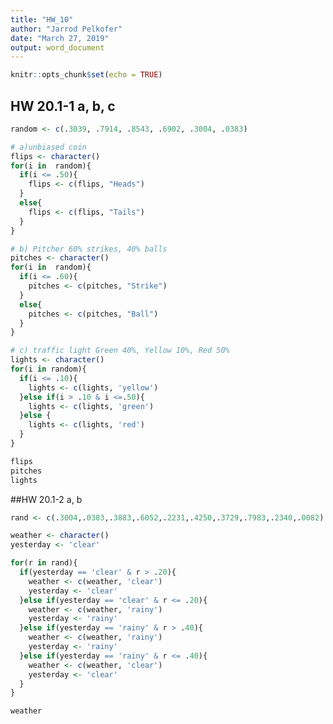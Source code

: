 ```yaml
---
title: "HW_10"
author: "Jarrod Pelkofer"
date: "March 27, 2019"
output: word_document
---
```


```r
knitr::opts_chunk$set(echo = TRUE)
```

## HW 20.1-1 a, b, c

```r
random <- c(.3039, .7914, .8543, .6902, .3004, .0383)

# a)unbiased coin
flips <- character()
for(i in  random){
  if(i <= .50){
    flips <- c(flips, "Heads")
  }
  else{
    flips <- c(flips, "Tails")
  }
}

# b) Pitcher 60% strikes, 40% balls
pitches <- character()
for(i in  random){
  if(i <= .60){
    pitches <- c(pitches, "Strike")
  }
  else{
    pitches <- c(pitches, "Ball")
  }
}

# c) traffic light Green 40%, Yellow 10%, Red 50%
lights <- character()
for(i in random){
  if(i <= .10){
    lights <- c(lights, 'yellow')
  }else if(i > .10 & i <=.50){
    lights <- c(lights, 'green')
  }else {
    lights <- c(lights, 'red')
  }
}

flips
pitches
lights

```

##HW 20.1-2 a, b
```r
rand <- c(.3004,.0383,.3883,.6052,.2231,.4250,.3729,.7983,.2340,.0082)

weather <- character()
yesterday <- 'clear'

for(r in rand){
  if(yesterday == 'clear' & r > .20){
    weather <- c(weather, 'clear')
    yesterday <- 'clear'
  }else if(yesterday == 'clear' & r <= .20){
    weather <- c(weather, 'rainy')
    yesterday <- 'rainy'
  }else if(yesterday == 'rainy' & r > .40){
    weather <- c(weather, 'rainy')
    yesterday <- 'rainy'
  }else if(yesterday == 'rainy' & r <= .40){
    weather <- c(weather, 'clear')
    yesterday <- 'clear'
  }
}

weather


```


